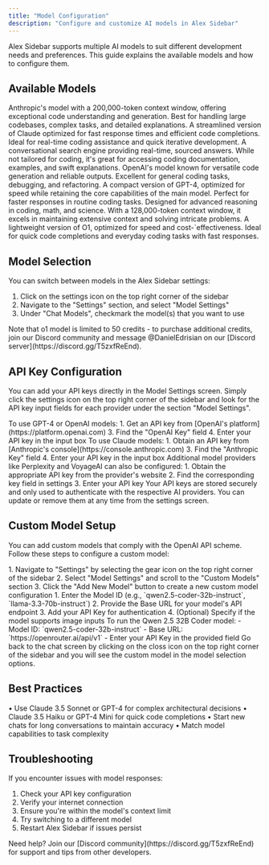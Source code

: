 ```yaml
---
title: "Model Configuration"
description: "Configure and customize AI models in Alex Sidebar"
---
```


Alex Sidebar supports multiple AI models to suit different development needs and preferences. This guide explains the available models and how to configure them.

## Available Models

<CardGroup cols={2}>
  <Card title="Claude Sonnet 3.5" icon="brain">
    Anthropic's model with a 200,000-token context window, offering exceptional code understanding and generation. Best for handling large codebases, complex tasks, and detailed explanations.
  </Card>

  <Card title="Claude Haiku 3.5" icon="bolt">
    A streamlined version of Claude optimized for fast response times and efficient code completions. Ideal for real-time coding assistance and quick iterative development.
  </Card>

  <Card title="Perplexity AI" icon="searchengin">
    A conversational search engine providing real-time, sourced answers. While not tailored for coding, it's great for accessing coding documentation, examples, and swift explanations.
  </Card>

  <Card title="GPT-4" icon="code">
    OpenAI's model known for versatile code generation and reliable outputs. Excellent for general coding tasks, debugging, and refactoring.
  </Card>

  <Card title="GPT-4 Mini" icon="rocket">
    A compact version of GPT-4, optimized for speed while retaining the core capabilities of the main model. Perfect for faster responses in routine coding tasks.
  </Card>

  <Card title="o1 Preview" icon="lightbulb">
    Designed for advanced reasoning in coding, math, and science. With a 128,000-token context window, it excels in maintaining extensive context and solving intricate problems.
  </Card>

  <Card title="o1 Mini" icon="clock">
    A lightweight version of O1, optimized for speed and cost-`effectiveness. Ideal for quick code completions and everyday coding tasks with fast responses.
  </Card>
</CardGroup>

## Model Selection

You can switch between models in the Alex Sidebar settings:

1. Click on the settings icon on the top right corner of the sidebar
2. Navigate to the "Settings" section, and select "Model Settings"
3. Under "Chat Models", checkmark the model(s) that you want to use

<Note>
Note that o1 model is limited to 50 credits - to purchase additional credits, join our Discord community and message @DanielEdrisian on our [Discord server](https://discord.gg/T5zxfReEnd).
</Note>

## API Key Configuration

You can add your API keys directly in the Model Settings screen. Simply click the settings icon on the top right corner of the sidebar and look for the API key input fields for each provider under the section "Model Settings".

<AccordionGroup>
  <Accordion title="OpenAI API Key">
    To use GPT-4 or OpenAI models:
    1. Get an API key from [OpenAI's platform](https://platform.openai.com)
    3. Find the "OpenAI Key" field
    4. Enter your API key in the input box
  </Accordion>

  <Accordion title="Anthropic API Key">
    To use Claude models:
    1. Obtain an API key from [Anthropic's console](https://console.anthropic.com)
    3. Find the "Anthropic Key" field
    4. Enter your API key in the input box
  </Accordion>

  <Accordion title="Other Providers">
    Additional model providers like Perplexity and VoyageAI can also be configured:
    1. Obtain the appropriate API key from the provider's website
    2. Find the corresponding key field in settings
    3. Enter your API key
  </Accordion>
</AccordionGroup>

<Note>
Your API keys are stored securely and only used to authenticate with the respective AI providers. You can update or remove them at any time from the settings screen.
</Note>

## Custom Model Setup

You can add custom models that comply with the OpenAI API scheme. Follow these steps to configure a custom model:

<Steps>
  <Step title="Add Custom Model">
    1. Navigate to "Settings" by selecting the gear icon on the top right corner of the sidebar 
    2. Select "Model Settings" and scroll to the "Custom Models" section
    3. Click the "Add New Model" button to create a new custom model configuration
  </Step>
  
  <Step title="Configure Model Details">
    1. Enter the Model ID (e.g., `qwen2.5-coder-32b-instruct`, `llama-3.3-70b-instruct`)
    2. Provide the Base URL for your model's API endpoint
    3. Add your API Key for authentication
    4. (Optional) Specify if the model supports image inputs
  </Step>
  
  <Step title="Example: Qwen 2.5 32B Coder Model">
    To run the Qwen 2.5 32B Coder model:
    - Model ID: `qwen2.5-coder-32b-instruct`
    - Base URL: `https://openrouter.ai/api/v1`
    - Enter your API Key in the provided field
  </Step>
  
  <Step title="Finalize Setup">
    Go back to the chat screen by clicking on the closs icon on the top right corner of the sidebar and you will see the custom model in the model selection options.
  </Step>
</Steps>

## Best Practices

<CardGroup cols={2}>
  <Card title="Model Selection Tips" icon="lightbulb">
    • Use Claude 3.5 Sonnet or GPT-4 for complex architectural decisions  
    • Claude 3.5 Haiku or GPT-4 Mini for quick code completions
  </Card>

  <Card title="Performance Optimization" icon="gauge">
    • Start new chats for long conversations to maintain accuracy  
    • Match model capabilities to task complexity
  </Card>
</CardGroup>

## Troubleshooting

If you encounter issues with model responses:

1. Check your API key configuration
2. Verify your internet connection
3. Ensure you're within the model's context limit
4. Try switching to a different model
5. Restart Alex Sidebar if issues persist

<Note>
Need help? Join our [Discord community](https://discord.gg/T5zxfReEnd) for support and tips from other developers.
</Note> 